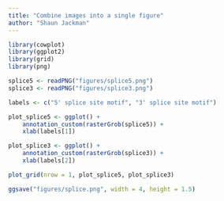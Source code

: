 ```yaml
---
title: "Combine images into a single figure"
author: "Shaun Jackman"
---
```


```r
library(cowplot)
library(ggplot2)
library(grid)
library(png)
```

```r
splice5 <- readPNG("figures/splice5.png")
splice3 <- readPNG("figures/splice3.png")
```

```r
labels <- c("5' splice site motif", "3' splice site motif")

plot_splice5 <- ggplot() +
	annotation_custom(rasterGrob(splice5)) +
	xlab(labels[1])

plot_splice3 <- ggplot() +
	annotation_custom(rasterGrob(splice3)) +
	xlab(labels[2])

plot_grid(nrow = 1, plot_splice5, plot_splice3)

ggsave("figures/splice.png", width = 4, height = 1.5)
```
